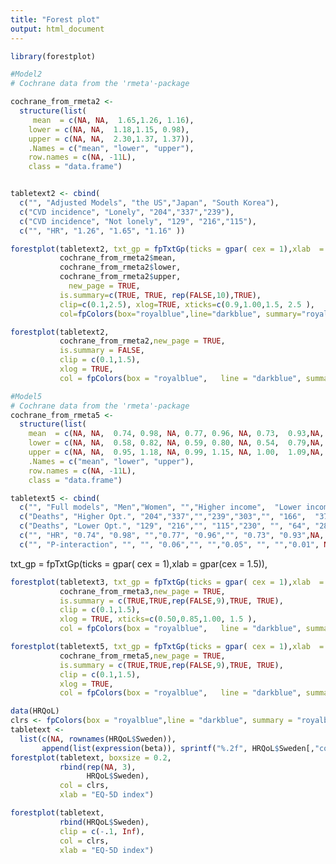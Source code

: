 ---
title: "Forest plot"
output: html_document
---

```{r}
library(forestplot)
```

```{r}
#Model2
# Cochrane data from the 'rmeta'-package

cochrane_from_rmeta2 <- 
  structure(list(
     mean  = c(NA, NA,  1.65,1.26, 1.16), 
    lower = c(NA, NA,  1.18,1.15, 0.98),
    upper = c(NA, NA,  2.30,1.37, 1.37)),
    .Names = c("mean", "lower", "upper"), 
    row.names = c(NA, -11L), 
    class = "data.frame")


tabletext2 <- cbind(
  c("", "Adjusted Models", "the US","Japan", "South Korea"),
  c("CVD incidence", "Lonely", "204","337","239"),
  c("CVD incidence", "Not lonely", "129", "216","115"),
  c("", "HR", "1.26", "1.65", "1.16" ))
```

```{r}
forestplot(tabletext2, txt_gp = fpTxtGp(ticks = gpar( cex = 1),xlab  = gpar(cex = 1.5)),
           cochrane_from_rmeta2$mean,
           cochrane_from_rmeta2$lower,
           cochrane_from_rmeta2$upper,
             new_page = TRUE,
           is.summary=c(TRUE, TRUE, rep(FALSE,10),TRUE),
           clip=c(0.1,2.5), xlog=TRUE, xticks=c(0.9,1.00,1.5, 2.5 ),
           col=fpColors(box="royalblue",line="darkblue", summary="royalblue"))
```

```{r}
forestplot(tabletext2, 
           cochrane_from_rmeta2,new_page = TRUE,
           is.summary = FALSE,
           clip = c(0.1,1.5), 
           xlog = TRUE, 
           col = fpColors(box = "royalblue",   line = "darkblue", summary = "royalblue"))
```

```{r}

#Model5
# Cochrane data from the 'rmeta'-package
cochrane_from_rmeta5 <- 
  structure(list(
    mean  = c(NA, NA,  0.74, 0.98, NA, 0.77, 0.96, NA, 0.73,  0.93,NA, NA,  0.89), 
    lower = c(NA, NA,  0.58, 0.82, NA, 0.59, 0.80, NA, 0.54,  0.79,NA, NA,  0.77),
    upper = c(NA, NA,  0.95, 1.18, NA, 0.99, 1.15, NA, 1.00,  1.09,NA, NA,  1.02)),
    .Names = c("mean", "lower", "upper"), 
    row.names = c(NA, -11L), 
    class = "data.frame")

tabletext5 <- cbind(
  c("", "Full models", "Men","Women", "","Higher income",  "Lower income", "","Higher education",  "Lower education ",NA, NA, "Summary"),
  c("Deaths", "Higher Opt.", "204","337","","239","303","", "166",  "375",NA, NA, "345"),
  c("Deaths", "Lower Opt.", "129", "216","", "115","230", "", "64", "281",NA, NA, "541"),
  c("", "HR", "0.74", "0.98", "","0.77", "0.96","", "0.73", "0.93",NA, NA, "0.89"),
  c("", "P-interaction", "", "", "0.06","", "","0.05", "", "","0.01", NA, ""))
```

txt_gp = fpTxtGp(ticks = gpar( cex = 1),xlab  = gpar(cex = 1.5)),



```{r}

forestplot(tabletext3, txt_gp = fpTxtGp(ticks = gpar( cex = 1),xlab  = gpar(cex = 1.5)),
           cochrane_from_rmeta3,new_page = TRUE,
           is.summary = c(TRUE,TRUE,rep(FALSE,9),TRUE, TRUE),
           clip = c(0.1,1.5), 
           xlog = TRUE, xticks=c(0.50,0.85,1.00, 1.5 ),
           col = fpColors(box = "royalblue",   line = "darkblue", summary = "royalblue"))
```


```{r}

forestplot(tabletext5, txt_gp = fpTxtGp(ticks = gpar( cex = 1),xlab  = gpar(cex = 1.5)),
           cochrane_from_rmeta5,new_page = TRUE,
           is.summary = c(TRUE,TRUE,rep(FALSE,9),TRUE, TRUE),
           clip = c(0.1,1.5), 
           xlog = TRUE, 
           col = fpColors(box = "royalblue",   line = "darkblue", summary = "royalblue"))
```



```{r}
data(HRQoL)
clrs <- fpColors(box = "royalblue",line = "darkblue", summary = "royalblue")
tabletext <- 
  list(c(NA, rownames(HRQoL$Sweden)),
       append(list(expression(beta)), sprintf("%.2f", HRQoL$Sweden[,"coef"])))
forestplot(tabletext, boxsize = 0.2,
           rbind(rep(NA, 3), 
                 HRQoL$Sweden),
           col = clrs,
           xlab = "EQ-5D index")
```


```{r}
forestplot(tabletext, 
           rbind(HRQoL$Sweden),
           clip = c(-.1, Inf),
           col = clrs,
           xlab = "EQ-5D index")
```



